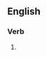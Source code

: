 ==English==

===Verb===
{{head|en|present participle}}

# {{present participle of|dialogue|lang=en|nocat=1}}